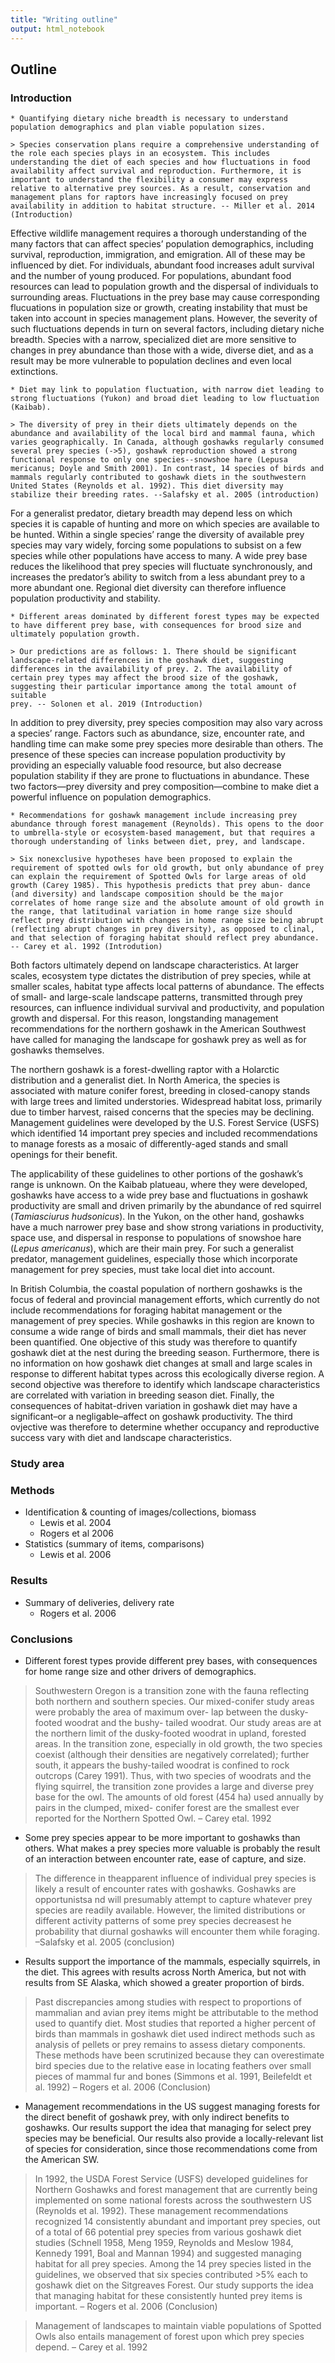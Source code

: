 ```yaml
---
title: "Writing outline"
output: html_notebook
---
```

## Outline

### Introduction

```block
* Quantifying dietary niche breadth is necessary to understand population demographics and plan viable population sizes.

> Species conservation plans require a comprehensive understanding of the role each species plays in an ecosystem. This includes understanding the diet of each species and how fluctuations in food availability affect survival and reproduction. Furthermore, it is important to understand the flexibility a consumer may express relative to alternative prey sources. As a result, conservation and management plans for raptors have increasingly focused on prey availability in addition to habitat structure. -- Miller et al. 2014 (Introduction)
```


Effective wildlife management requires a thorough understanding of the many factors that can affect species' population demographics, including survival, reproduction, immigration, and emigration. All of these may be influenced by diet. For individuals, abundant food increases adult survival and the number of young produced. For populations, abundant food resources can lead to population growth and the dispersal of individuals to surrounding areas. Fluctuations in the prey base may cause corresponding flucuations in population size or growth, creating instability that must be taken into account in species management plans. However, the severity of such fluctuations depends in turn on several factors, including dietary niche breadth. Species with a narrow, specialized diet are more sensitive to changes in prey abundance than those with a wide, diverse diet, and as a result may be more vulnerable to population declines and even local extinctions.


```block
* Diet may link to population fluctuation, with narrow diet leading to strong fluctuations (Yukon) and broad diet leading to low fluctuation (Kaibab). 

> The diversity of prey in their diets ultimately depends on the abundance and availability of the local bird and mammal fauna, which varies geographically. In Canada, although goshawks regularly consumed several prey species (->5), goshawk reproduction showed a strong functional response to only one species--snowshoe hare (Lepusa mericanus; Doyle and Smith 2001). In contrast, 14 species of birds and mammals regularly contributed to goshawk diets in the southwestern United States (Reynolds et al. 1992). This diet diversity may stabilize their breeding rates. --Salafsky et al. 2005 (introduction)
```


For a generalist predator, dietary breadth may depend less on which species it is capable of hunting and more on which species are available to be hunted. Within a single species' range the diversity of available prey species may vary widely, forcing some populations to subsist on a few species while other populations have access to many. A wide prey base reduces the likelihood that prey species will fluctuate synchronously, and increases the predator's ability to switch from a less abundant prey to a more abundant one. Regional diet diversity can therefore influence population productivity and stability.


```block
* Different areas dominated by different forest types may be expected to have different prey base, with consequences for brood size and ultimately population growth.

> Our predictions are as follows: 1. There should be significant landscape-related differences in the goshawk diet, suggesting differences in the availability of prey. 2. The availability of certain prey types may affect the brood size of the goshawk, suggesting their particular importance among the total amount of suitable
prey. -- Solonen et al. 2019 (Introduction)
```


In addition to prey diversity, prey species composition may also vary across a species' range. Factors such as abundance, size, encounter rate, and handling time can make some prey species more desirable than others. The presence of these species can increase population productivity by providing an especially valuable food resource, but also decrease population stability if they are prone to fluctuations in abundance. These two factors---prey diversity and prey composition---combine to make diet a powerful influence on population demographics.


```block
* Recommendations for goshawk management include increasing prey abundance through forest management (Reynolds). This opens to the door to umbrella-style or ecosystem-based management, but that requires a thorough understanding of links between diet, prey, and landscape.

> Six nonexclusive hypotheses have been proposed to explain the requirement of spotted owls for old growth, but only abundance of prey can explain the requirement of Spotted Owls for large areas of old growth (Carey 1985). This hypothesis predicts that prey abun- dance (and diversity) and landscape composition should be the major correlates of home range size and the absolute amount of old growth in the range, that latitudinal variation in home range size should reflect prey distribution with changes in home range size being abrupt (reflecting abrupt changes in prey diversity), as opposed to clinal, and that selection of foraging habitat should reflect prey abundance. -- Carey et al. 1992 (Introdution)
```

Both factors ultimately depend on landscape characteristics. At larger scales, ecosystem type dictates the distribution of prey species, while at smaller scales, habitat type affects local patterns of abundance. The effects of small- and large-scale landscape patterns, transmitted through prey resources, can influence individual survival and productivity, and population growth and dispersal. For this reason, longstanding management recommendations for the northern goshawk in the American Southwest have called for managing the landscape for goshawk prey as well as for goshawks themselves.

The northern goshawk is a forest-dwelling raptor with a Holarctic distribution and a generalist diet. In North America, the species is associated with mature conifer forest, breeding in closed-canopy stands with large trees and limited understories. Widespread habitat loss, primarily due to timber harvest, raised concerns that the species may be declining. Management guidelines were developed by the U.S. Forest Service (USFS) which identified 14 important prey species and included recommendations to manage forests as a mosaic of differently-aged stands and small openings for their benefit.

The applicability of these guidelines to other portions of the goshawk's range is unknown. On the Kaibab platueau, where they were developed, goshawks have access to a wide prey base and fluctuations in goshawk productivity are small and driven primarily by the abundance of red squirrel (*Tamiasciurus hudsonicus*). In the Yukon, on the other hand, goshawks have a much narrower prey base and show strong variations in productivity, space use, and dispersal in response to populations of snowshoe hare (*Lepus americanus*), which are their main prey. For such a generalist predator, management guidelines, especially those which incorporate management for prey species, must take local diet into account.

In British Columbia, the coastal population of northern goshawks is the focus of federal and provincial management efforts, which currently do not include recommendations for foraging habitat management or the management of prey species. While goshawks in this region are known to consume a wide range of birds and small mammals, their diet has never been quantified. One objective of this study was therefore to quantify goshawk diet at the nest during the breeding season. Furthermore, there is no information on how goshawk diet changes at small and large scales in response to different habitat types across this ecologically diverse region. A second objective was therefore to identify which landscape characteristics are correlated with variation in breeding season diet. Finally, the consequences of habitat-driven variation in goshawk diet may have a significant--or a negligable--affect on goshawk productivity. The third ovjective was therefore to determine whether occupancy and reproductive success vary with diet and landscape characteristics.

<!-- Did I make the tie to occupancy and RS clear enough?? -->

### Study area

### Methods

* Identification & counting of images/collections, biomass
    * Lewis et al. 2004
    * Rogers et al 2006
* Statistics (summary of items, comparisons)
    * Lewis et al. 2006

### Results
* Summary of deliveries, delivery rate
    * Rogers et al. 2006

### Conclusions
* Different forest types provide different prey bases, with consequences for home range size and other drivers of demographics.

> Southwestern Oregon is a transition zone with the fauna reflecting both northern and southern species. Our mixed-conifer study areas were probably the area of maximum over- lap between the dusky-footed woodrat and the bushy- tailed woodrat. Our study areas are at the northern limit of the dusky-footed woodrat in upland, forested areas. In the transition zone, especially in old growth, the two species coexist (although their densities are negatively correlated); further south, it appears the bushy-tailed woodrat is confined to rock outcrops (Carey 1991). Thus, with two species of woodrats and the flying squirrel, the transition zone provides a large and diverse prey base for the owl. The amounts of old forest (454 ha) used annually by pairs in the clumped, mixed- conifer forest are the smallest ever reported for the Northern Spotted Owl. -- Carey etal. 1992

* Some prey species appear to be more important to goshawks than others. What makes a prey species more valuable is probably the result of an interaction between encounter rate, ease of capture, and size.

> The difference in theapparent influence of individual prey species is
likely a result of encounter rates with goshawks. Goshawks are opportunistsa nd will presumably attempt to capture whatever prey species are readily available. However, the limited distributions or different activity patterns of some prey species decreasest he probability that diurnal goshawks will encounter them while foraging. --Salafsky et al. 2005 (conclusion)

* Results support the importance of the mammals, especially squirrels, in the diet. This agrees with results across North America, but not with results from SE Alaska, which showed a greater proportion of birds.

> Past discrepancies among studies with respect to proportions of mammalian and avian prey items might be attributable to the method used to quantify diet. Most studies that reported a higher percent of birds than mammals in goshawk diet used indirect methods such as analysis of pellets or prey remains to assess dietary components. These methods have been scrutinized because they can overestimate bird species due to the relative ease in locating feathers over small pieces of mammal fur and bones (Simmons et al. 1991, Beilefeldt et al. 1992) -- Rogers et al. 2006 (Conclusion)

* Management recommendations in the US suggest managing forests for the direct benefit of goshawk prey, with only indirect benefits to goshawks. Our results support the idea that managing for select prey species may be beneficial. Our results also provide a locally-relevant list of species for consideration, since those recommendations come from the American SW.

> In 1992, the USDA Forest Service (USFS) developed guidelines for Northern Goshawks and forest management that are currently being implemented on some national forests across the southwestern US (Reynolds et al. 1992). These management recommendations recognized 14 consistently abundant and important prey species, out of a total of 66 potential prey species from various goshawk diet studies (Schnell 1958, Meng 1959, Reynolds and Meslow 1984, Kennedy 1991, Boal and Mannan 1994) and suggested managing habitat for all prey species. Among the 14 prey species listed in the guidelines, we observed that six species contributed >5% each
to goshawk diet on the Sitgreaves Forest. Our study supports the idea that managing habitat for these consistently hunted prey items is important. -- Rogers et al. 2006 (Conclusion)

> Management of landscapes to maintain viable populations of Spotted Owls also entails management of forest upon which prey species depend. -- Carey et al. 1992